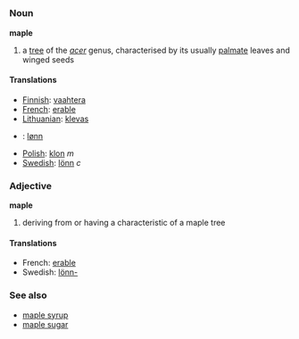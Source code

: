 {{wikipedia}}
=={{en}}==
===Noun===
'''maple'''
#a [[tree]] of the ''[[acer]]'' genus, characterised by its usually [[palmate]] leaves and winged seeds

====Translations====
* [[Finnish]]: [[vaahtera]]
* [[French]]: [[erable]]
* [[Lithuanian]]: [[klevas]]
* {{no}}: [[lønn]]
* [[Polish]]: [[klon]] ''m''
* [[Swedish]]: [[lönn]] ''c''

===Adjective===
'''maple'''
#deriving from or having a characteristic of a maple tree

====Translations====
*French: [[erable]]
*Swedish: [[lönn-]]

===See also===
*[[maple syrup]]
*[[maple sugar]]